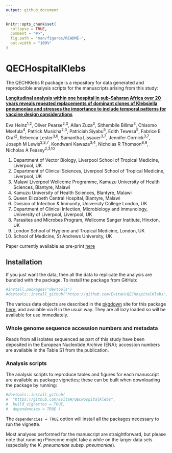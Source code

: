 ```yaml
---
output: github_document
---
```


<!-- README.md is generated from README.Rmd. Please edit that file -->

```r
knitr::opts_chunk$set(
  collapse = TRUE,
  comment = "#>",
  fig.path = "man/figures/README-",
  out.width = "100%"
)
```

# QECHospitalKlebs

<!-- badges: start -->
<!-- badges: end -->

The QECHKlebs R package is a repository for data generated and reproducible analysis scripts for the manuscripts arising from this study:

[**Longitudinal analysis within one hospital in sub-Saharan Africa over 20 years reveals repeated replacements of dominant clones of Klebsiella pneumoniae and stresses the importance to include temporal patterns for vaccine design considerations**](https://www.medrxiv.org/content/10.1101/2023.09.26.23296137v1)

Eva Heinz^1,2^, Oliver Pearse^2,3^, Allan Zuza^3^, Sithembile Bilima^3^, Chisomo Msefula^4^, Patrick Musicha^2,3^, Patriciah Siyabu^5^, Edith Tewesa^5^, Fabrice E Graf^2^, Rebecca Lester^3,6^, Samantha Lissauer^3,7^, Jennifer Cornick^3,7^, Joseph M Lewis^2,3,7^, Kondwani Kawaza^3,4^, Nicholas R Thomson^8,9^, Nicholas A Feasey^2,3,10^

1. Department of Vector Biology, Liverpool School of Tropical Medicine, Liverpool, UK
2. Department of Clinical Sciences, Liverpool School of Tropical Medicine, Liverpool, UK
3. Malawi Liverpool Wellcome Programme, Kamuzu University of Health Sciences, Blantyre, Malawi
4. Kamuzu University of Health Sciences, Blantyre, Malawi
5. Queen Elizabeth Central Hospital, Blantyre, Malawi
6. Division of Infection & Immunity, University College London, UK
7. Department of Clinical Infection, Microbiology and Immunology, University of Liverpool, Liverpool, UK
8. Parasites and Microbes Program, Wellcome Sanger Institute, Hinxton, UK
9. London School of Hygiene and Tropical Medicine, London, UK
10. School of Medicine, St Andrews University, UK


Paper currently available as pre-print [here](https://www.medrxiv.org/content/10.1101/2023.09.26.23296137v1)

## Installation

If you just want the data, then all the data to replicate the analysis are bundled with the package. To install the package from GitHub:

```r
#install.packages("devtools")
#devtools::install_github("https://github.com/EvitaH/QECHospitalKlebs")
```


The various data objects are described in the [pkgdown]() site for this package [here](), and available via R in the usual way. They are all lazy loaded so will be available for use immediately.

### Whole genome sequence accession numbers and metadata

Reads from all isolates sequenced as part of this study have been deposited in the European Nucleotide Archive (ENA); accession numbers are available in the Table S1 from the publication.

### Analysis scripts

The analysis scripts to reproduce tables and figures for each manuscript are available as package vignettes; these can be built when downloading the package by running:


```r
#devtools::install_github(
#  "https://github.com/EvitaH/QECHospitalKlebs", 
#  build_vignettes = TRUE, 
#  dependencies = TRUE )
```

The `dependencies = TRUE` option will install all the packages necessary to run the vignette.

Most analyses performed for the manuscript are straightforward, but please note that running rPinecone might take a while on the larger data sets (especially the _K. pneumoniae subsp. pneumoniae_).

